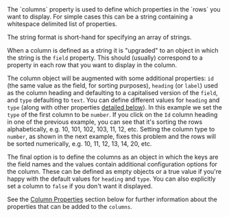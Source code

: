 
<SubSection code="columns">
  The `columns` property is used to define which properties in the `rows`
  you want to display. For simple cases this can be a string containing a
  whitespace delimited list of properties.

  <Example
    Component={String}
    code={StringSrc}
    caption="columns"
    highlightLines="3"
    expand={false}
    undent={2}
  />

  The string format is short-hand for specifying an array of strings.

  <Example
    Component={Array}
    code={ArraySrc}
    caption="columns"
    highlightLines="3-8"
    expand={false}
    undent={2}
  />

  When a column is defined as a string it is "upgraded" to
  an object in which the string is the `field` property.
  This should (usually) correspond to a property in each row that
  you want to display in the column.

  <Example
    Component={ArrayField}
    code={ArrayFieldSrc}
    caption="columns"
    highlightLines="3-8"
    expand={false}
    undent={2}
  />

  The column object will be augmented with some additional properties:
  `id` (the same value as the field, for sorting purposes),
  `heading` (or `label`) used as the column heading
  and defaulting to a capitalised version of the `field`,
  and `type` defaulting to `text`.
  You can define different values for `heading` and
  `type` (along with other properties
  <a href="#column-properties">detailed below</a>).
  In this example we set the `type` of the
  first column to be `number`.  If you click on the
  `Id` column heading in one of the previous example, you
  can see that it's sorting the rows alphabetically, e.g.
  10, 101, 102, 103, 11, 12, etc.  Setting the column type to
  `number`, as shown in the next example, fixes this problem
  and the rows will be sorted numerically, e.g. 10, 11, 12, 13, 14, 20,
  etc.

  <Example
    Component={ArrayObj}
    code={ArrayObjSrc}
    caption="columns"
    highlightLines="3-8"
    expand={false}
    undent={2}
  />

  The final option is to define the columns as an object in which the
  keys are the field names and the values contain additional configuration
  options for the column.  These can be defined as empty objects or a
  true value if you're happy with the default values for
  `heading` and `type`.  You can also explicitly set
  a column to `false` if you don't want it displayed.

  <Example
    Component={Object}
    code={ObjectSrc}
    caption="columns"
    highlightLines="3-8"
    expand={false}
    undent={2}
  />

  See the <a href="#column-properties">Column Properties</a> section
  below for further information about the properties that can be added
  to the `columns`.
</SubSection>
